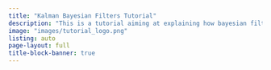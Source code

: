 ```yaml
---
title: "Kalman Bayesian Filters Tutorial"
description: "This is a tutorial aiming at explaining how bayesian filters work and to implement them from scratch using JAX."
image: "images/tutorial_logo.png"
listing: auto
page-layout: full
title-block-banner: true
---
```

